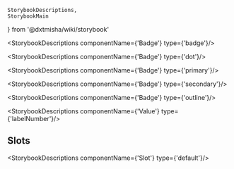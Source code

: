     StorybookDescriptions,
    StorybookMain
} from '@dxtmisha/wiki/storybook'


[//]: # (:documentation-import [!] System label / Системная метка)
[//]: # (:documentation-import [!] System label / Системная метка)

<Meta of={Badge}/>
<StorybookMain
    name={BadgeWikiStorybook.getName()}
    description={BadgeWikiStorybook.getDescription()}
    story={Badge.Badge}
/>

[//]: # (:documentation-body [!] System label / Системная метка)

<StorybookDescriptions componentName={'Badge'} type={'badge'}/>
<Canvas of={Badge.BadgeBasic}/>

<StorybookDescriptions componentName={'Badge'} type={'dot'}/>
<Canvas of={Badge.BadgeDot}/>

<StorybookDescriptions componentName={'Badge'} type={'primary'}/>
<Canvas of={Badge.BadgePrimary}/>

<StorybookDescriptions componentName={'Badge'} type={'secondary'}/>
<Canvas of={Badge.BadgeSecondary}/>

<StorybookDescriptions componentName={'Badge'} type={'outline'}/>
<Canvas of={Badge.BadgeOutline}/>

<StorybookDescriptions componentName={'Value'} type={'labelNumber'}/>
    
[//]: # (:documentation-body [!] System label / Системная метка)

[//]: # (:documentation-events [!] System label / Системная метка)
[//]: # (:documentation-events [!] System label / Системная метка)

[//]: # (:documentation-expose [!] System label / Системная метка)
[//]: # (:documentation-expose [!] System label / Системная метка)

[//]: # (:documentation-slots [!] System label / Системная метка)
## Slots

<StorybookDescriptions componentName={'Slot'} type={'default'}/>
    
[//]: # (:documentation-slots [!] System label / Системная метка)
